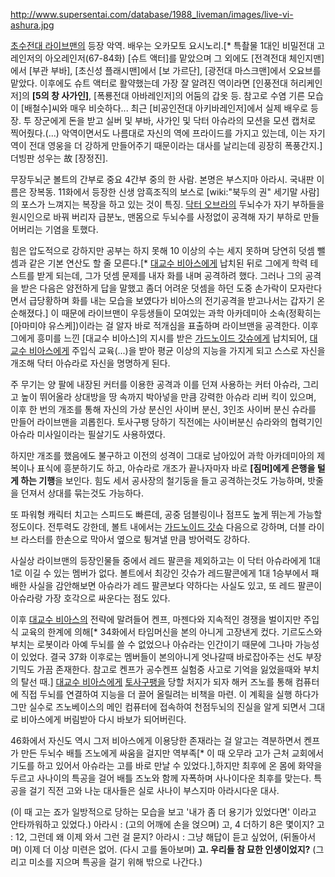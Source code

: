 http://www.supersentai.com/database/1988_liveman/images/live-vi-ashura.jpg

[[초수전대 라이브맨]]의 등장 악역. 배우는 오카모토 요시노리.[* 특촬물 1대인 비밀전대 고레인저의 아오레인저(67-84화) [슈트 액터]를 맡았으며 그 외에도 [전격전대 체인지맨]에서 [부관 부바], [초신성 플래시맨]에서 [보 가르단], [광전대 마스크맨]에서 오요브를 맡았다. 이후에도 슈트 액터로 활약했는데 가장 잘 알려진 역이라면 [인풍전대 허리케인저]의 '''[5의 창 사가인]''', [폭룡전대 아바레인저]의 어둠의 갑옷 등. 참고로 수염 기른 모습이 [배철수]씨와 매우 비슷하다... 최근 [비공인전대 아키바레인저]에서 실제 배우로 등장. 투 장군에게 돈을 받고 실버 및 부바, 사가인 및 닥터 아슈라의 모션을 모션 캡처로 찍어줬다.(...) 악역이면서도 나름대로 자신의 역에 프라이드를 가지고 있는데, 이는 자기 역이 전대 영웅을 더 강하게 만들어주기 때문이라는 대사를 날리는데 굉장히 폭풍간지.] 더빙판 성우는 故 [장정진].

무장두뇌군 볼트의 간부로 중요 4간부 중의 한 사람. 본명은 부스지마 아라시. 국내판 이름은 장복동. 11화에서 등장한 신생 암흑조직의 보스로 [wiki:"북두의 권" 세기말 사람]의 포스가 느껴지는 복장을 하고 있는 것이 특징. [[닥터 오브라]]의 두뇌수가 자기 부하들을 원시인으로 바꿔 버리자 급분노, 맨몸으로 두뇌수를 사정없이 공격해 자기 부하로 만들어버리는 기염을 토했다. 

힘은 압도적으로 강하지만 공부는 하지 못해 10 이상의 수는 세지 못하며 당연히 덧셈 뺄셈과 같은 기본 연산도 할 줄 모른다.[* [[대교수 비아스]]에게 납치된 뒤로 그에게 학력 테스트를 받게 되는데, 그가 덧셈 문제를 내자 화를 내며 공격하려 했다. 그러나 그의 공격을 받은 다음은 얌전하게 답을 말했고 좀더 어려운 덧셈을 하던 도중 손가락이 모자란다면서 급당황하며 화를 내는 모습을 보였다가 비아스의 전기공격을 받고나서는 갑자기 온순해졌다.] 이 때문에 라이브맨이 우등생들이 모여있는 과학 아카데미아 소속(정확히는 [아마미야 유스케])이라는 걸 알자 바로 적개심을 표출하며 라이브맨을 공격한다. 이후 그에게 흥미를 느낀 [대교수 비아스]의 지시를 받은 [[가드노이드 갓슈]]에게 납치되어, [[대교수 비아스]]에게 주입식 교육(...)을 받아 평균 이상의 지능을 가지게 되고 스스로 자신을 개조해 닥터 아슈라로 자신을 명명하게 된다.

주 무기는 양 팔에 내장된 커터를 이용한 공격과 이를 던져 사용하는 커터 아슈라, 그리고 높이 뛰어올라 상대방을 땅 속까지 박아넣을 만큼 강력한 아슈라 리버 킥이 있으며, 이후 한 번의 개조를 통해 자신의 가상 분신인 사이버 분신, 3인조 사이버 분신 슈라를 만들어 라이브맨을 괴롭힌다. 토사구팽 당하기 직전에는 사이버분신 슈라와의 협력기인 아슈라 미사일이라는 필살기도 사용하였다.

하지만 개조를 했음에도 불구하고 이전의 성격이 그대로 남아있어 과학 아카데미아의 제복이나 표식에 흥분하기도 하고, 아슈라로 개조가 끝나자마자 바로 '''[짐머]에게 은행을 털게 하는 기행'''을 보인다. 힘도 세서 공사장의 철기둥을 들고 공격하는것도 가능하며, 밧줄을 던져서 상대를 묶는것도 가능하다.

또 파워형 캐릭터 치고는 스피드도 빠른데, 공중 덤블링이나 점프도 높게 뛰는게 가능할 정도이다. 전투력도 강한데, 볼트 내에서는 [[가드노이드 갓슈]] 다음으로 강하며, 더블 라이브 라스터를 한손으로 막아서 옆으로 튕겨낼 만큼 방어력도 강하다.

사실상 라이브맨의 등장인물들 중에서 레드 팔콘을 제외하고는 이 닥터 아슈라에게 1대 1로 이길 수 있는 멤버가 없다. 볼트에서 최강인 갓슈가 레드팔콘에게 1대 1승부에서 패배한 사실을 감안해보면 아슈라가 레드 팔콘보다 약하다는 사실도 있고, 또 레드 팔콘이 아슈라랑 가장 호각으로 싸운다는 점도 있다.

이후 [[대교수 비아스]]의 전략에 말려들어 켄프, 마젠다와 지속적인 경쟁을 벌이지만 주입식 교육의 한계에 의해[* 34화에서 타임머신을 본의 아니게 고장낸게 컸다. 기르도스와 부치는 로봇이라 아예 두뇌를 쓸 수 없었으나 아슈라는 인간이기 때문에 그나마 가능성이 있었다. 결국 37화 이후로는 멤버들이 본의아니게 엇나갈때 바로잡아주는 선도 부장 기믹도 가끔 존재한다. 참고로 켄프가 공수켄프 실험중 사고로 기억을 잃었을때와 부치의 탈선 때.] [[대교수 비아스]]에게 [[토사구팽]]을 당할 처지가 되자 해커 즈노를 통해 컴퓨터에 직접 두뇌를 연결하여 지능을 더 끌어 올릴려는 비책을 마련. 이 계획을 실행 하다가 그만 실수로 즈노베이스의 메인 컴퓨터에 접속하여 천점두뇌의 진실을 알게 되면서 그대로 비아스에게 버림받아 다시 바보가 되어버린다. 

46화에서 자신도 역시 그저 비아스에게 이용당한 존재라는 걸 알고는 격분하면서 켄프가 만든 두뇌수 배틀 즈노에게 싸움을 걸지만 역부족[* 이 때 오무라 고가 근처 교회에서 기도를 하고 있어서 아슈라는 고를 바로 만날 수 있었다.],하지만 최후에 온 몸에 화약을 두르고 사나이의 특공을 걸어 배틀 즈노와 함께 자폭하며 사나이다운 최후를 맞는다. 특공을 걸기 직전 고와 나눈 대사들은 실로 사나이 부스지마 아라시다운 대사.

(이 때 고는 죠가 일방적으로 당하는 모습을 보고 '내가 좀 더 용기가 있었다면' 이라고 안타까워하고 있었다.)
아라시 : (고의 어깨에 손을 얹으며) 고, 4 더하기 8은 몇이지?
고 : 12, 그런데 왜 이제 와서 그런 걸 묻지?
아라시 : 그냥 해답이 듣고 싶었어, (뒤돌아서며) 이제 더 이상 미련은 없어. (다시 고를 돌아보며) '''고. 우리들 참 묘한 인생이었지?'''
(그리고 미소를 지으며 특공을 걸기 위해 밖으로 나간다.)
